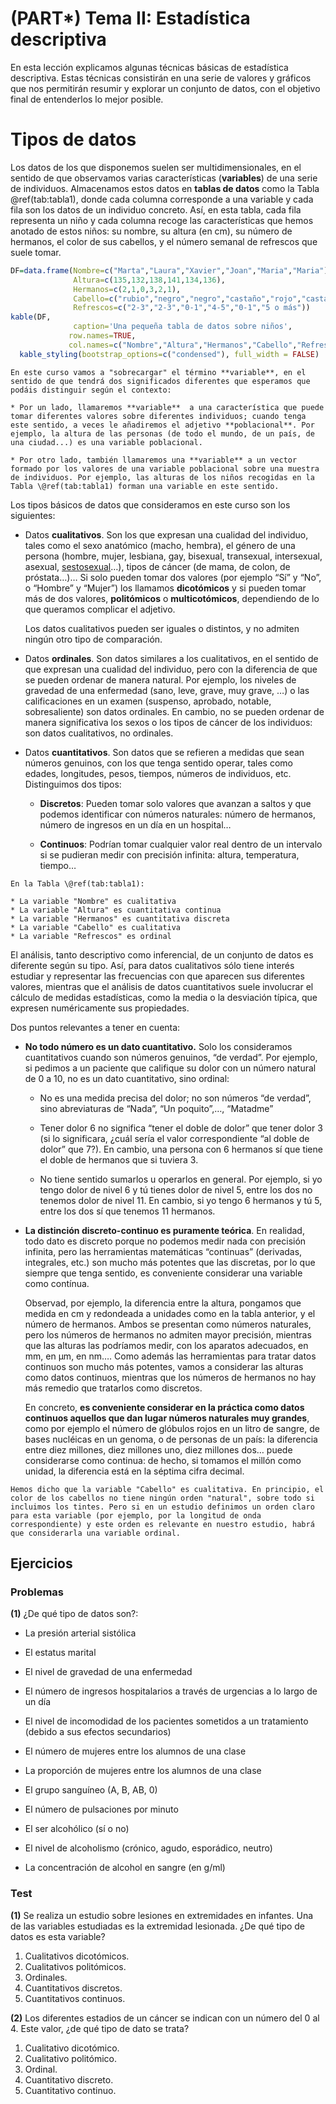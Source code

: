 # (PART\*) Tema II: Estadística descriptiva  {-}

En esta lección explicamos algunas técnicas básicas de estadística descriptiva. Estas técnicas consistirán en una serie de valores y gráficos que nos permitirán resumir y explorar un conjunto de datos, con el objetivo final de entenderlos lo mejor posible. 


# Tipos de datos

Los datos de los que disponemos suelen ser multidimensionales, en el sentido de que observamos varias características (**variables**) de una serie de individuos.
Almacenamos estos datos en **tablas de datos** como la Tabla \@ref(tab:tabla1), donde cada columna corresponde a una variable y cada fila son los datos de un individuo concreto. Así, en esta tabla, cada fila representa un niño y cada columna recoge las características que hemos anotado de estos niños: su nombre, su altura (en cm), su número de hermanos, el color de sus cabellos, y el número semanal de refrescos que suele tomar.  

```r
DF=data.frame(Nombre=c("Marta","Laura","Xavier","Joan","Maria","Maria"),
              Altura=c(135,132,138,141,134,136),
              Hermanos=c(2,1,0,3,2,1),
              Cabello=c("rubio","negro","negro","castaño","rojo","castaño"),
              Refrescos=c("2-3","2-3","0-1","4-5","0-1","5 o más"))
kable(DF,
              caption='Una pequeña tabla de datos sobre niños',
             row.names=TRUE,
             col.names=c("Nombre","Altura","Hermanos","Cabello","Refrescos semanales"))%>%
  kable_styling(bootstrap_options=c("condensed"), full_width = FALSE)
```


```block2
En este curso vamos a "sobrecargar" el término **variable**, en el sentido de que tendrá dos significados diferentes que esperamos que podáis distinguir según el contexto:
  
* Por un lado, llamaremos **variable**  a una característica que puede tomar diferentes valores sobre diferentes individuos; cuando tenga este sentido, a veces le añadiremos el adjetivo **poblacional**. Por ejemplo, la altura de las personas (de todo el mundo, de un país, de una ciudad...) es una variable poblacional. 

* Por otro lado, también llamaremos una **variable** a un vector formado por los valores de una variable poblacional sobre una muestra de individuos. Por ejemplo, las alturas de los niños recogidas en la Tabla \@ref(tab:tabla1) forman una variable en este sentido.

```


Los tipos básicos de datos que consideramos en este curso son los siguientes:

* Datos **cualitativos**. Son los que expresan una cualidad del individuo, tales como el sexo anatómico (macho, hembra), el género de una persona (hombre, mujer, lesbiana, gay,  bisexual, transexual, intersexual, asexual,  [sestosexual](https://twitter.com/GEldeanita/status/1297826424309649408)...),  tipos de cáncer (de mama, de colon, de próstata...)... Si solo pueden tomar dos valores (por ejemplo "Sí" y "No", o "Hombre" y "Mujer") los llamamos **dicotómicos** y si pueden tomar más de dos valores, **politómicos** o **multicotómicos**, dependiendo de lo que queramos complicar el adjetivo.

    Los datos cualitativos pueden ser iguales o distintos, y no admiten ningún otro tipo de comparación.

* Datos **ordinales**. Son datos similares a los cualitativos, en el sentido de que expresan una cualidad del individuo, pero con la diferencia de que se pueden ordenar de manera natural. Por ejemplo, los niveles de gravedad de una enfermedad (sano, leve, grave, muy grave, ...) o las calificaciones en un examen (suspenso, aprobado,   notable, sobresaliente) son datos ordinales. En cambio, no se pueden ordenar de manera significativa los sexos o los tipos de cáncer de los individuos: son datos cualitativos, no ordinales. 

* Datos **cuantitativos**. Son datos que se refieren a medidas que sean números genuinos, con los que tenga sentido operar, tales como edades, longitudes, pesos, tiempos, números de individuos, etc. Distinguimos dos tipos:

    * **Discretos**: Pueden tomar solo valores que avanzan a saltos y que podemos identificar con números naturales: número de hermanos, número de ingresos en un día en un hospital...

    * **Continuos**: Podrían tomar cualquier valor real dentro de un intervalo  si se pudieran medir con precisión infinita: altura, temperatura, tiempo...


```example
En la Tabla \@ref(tab:tabla1):
  
* La variable "Nombre" es cualitativa
* La variable "Altura" es cuantitativa continua
* La variable "Hermanos" es cuantitativa discreta
* La variable "Cabello" es cualitativa
* La variable "Refrescos" es ordinal

```


El análisis, tanto descriptivo como inferencial, de un conjunto de  datos es 
diferente según su tipo. Así, para datos cualitativos sólo tiene interés estudiar y representar las frecuencias con que aparecen sus diferentes valores, mientras que el análisis de datos cuantitativos suele involucrar el cálculo de medidas estadísticas, como la media o la desviación típica, que expresen numéricamente sus propiedades. 

Dos puntos relevantes a tener en cuenta:

* **No todo número es un dato cuantitativo.** Solo los consideramos cuantitativos cuando son números genuinos, "de verdad". Por ejemplo, si pedimos a un paciente que califique su dolor con un número natural de 0 a 10, no es un dato cuantitativo, sino ordinal:

    * No es una medida precisa del dolor; no son números "de verdad", sino abreviaturas de "Nada", "Un poquito",..., "Matadme"

    * Tener dolor 6 no significa "tener el doble de dolor" que tener dolor 3 (si lo significara, ¿cuál sería el valor correspondiente "al doble de dolor" que 7?). En cambio, una persona con 6 hermanos sí que tiene el doble de hermanos que si tuviera 3.

    * No tiene sentido sumarlos u operarlos en general.  Por ejemplo, si yo tengo dolor de nivel 6 y tú tienes dolor de nivel 5, entre los dos no tenemos dolor de nivel 11. En cambio, si yo tengo 6 hermanos y tú 5, entre los dos sí que tenemos 11 hermanos.
  
* **La distinción discreto-continuo es puramente teórica**. En realidad, todo dato es discreto porque no podemos medir nada con precisión infinita, pero las herramientas matemáticas "continuas" (derivadas, integrales, etc.) son mucho más potentes que las discretas, por lo que siempre que tenga sentido, es conveniente considerar una variable como contínua.

    Observad, por ejemplo, la diferencia entre la altura, pongamos que medida en cm y redondeada a unidades como en la tabla anterior, y el número de hermanos. Ambos se presentan como números naturales, pero los números de hermanos no admiten mayor precisión, mientras que las alturas las podríamos medir, con los aparatos adecuados, en mm, en µm, en nm.... Como además las herramientas para tratar datos continuos son mucho más potentes, vamos a considerar las alturas como datos continuos, mientras que los números de hermanos no hay más remedio que tratarlos como discretos.

    En concreto, **es conveniente considerar en la práctica como datos continuos aquellos que dan lugar números naturales muy grandes**, como por ejemplo el número de glóbulos rojos en un litro de sangre, de bases nucléicas en un genoma, o de personas de un país: la diferencia entre diez millones, diez millones uno, diez millones dos... puede considerarse como continua: de hecho, si tomamos el millón como unidad, la diferencia está en la séptima cifra decimal.




```block2
Hemos dicho que la variable "Cabello" es cualitativa. En principio, el color de los cabellos no tiene ningún orden "natural", sobre todo si incluimos los tintes. Pero si en un estudio definimos un orden claro para esta variable (por ejemplo, por la longitud de onda correspondiente) y este orden es relevante en nuestro estudio, habrá que considerarla una variable ordinal.
```

## Ejercicios

### Problemas {-}

**(1)** ¿De qué tipo de datos son?:

* La presión arterial sistólica

* El estatus marital

* El nivel de gravedad de una enfermedad

* El número de ingresos hospitalarios a través de urgencias a lo largo de un día

* El nivel de incomodidad de los pacientes sometidos a un tratamiento (debido a sus efectos secundarios)

* El número de mujeres entre los alumnos de una clase

* La proporción de mujeres entre los alumnos de una clase

* El grupo sanguíneo (A, B, AB, 0)

* El número de pulsaciones por minuto

* El ser alcohólico (sí o no)

* El nivel de alcoholismo (crónico, agudo, esporádico, neutro)

* La concentración de alcohol en sangre (en g/ml)

### Test {-}

**(1)** Se realiza un estudio sobre lesiones en extremidades en infantes. Una de las variables estudiadas es la extremidad lesionada. ¿De qué tipo de datos es esta variable?

1. Cualitativos dicotómicos. 
1. Cualitativos politómicos. 
1. Ordinales.
1. Cuantitativos discretos.
1. Cuantitativos continuos.

**(2)** Los diferentes estadios de un cáncer se indican con un número del 0 al 4. Este valor, ¿de qué tipo de dato se trata?

1. Cualitativo dicotómico. 
1. Cualitativo politómico. 
1. Ordinal.
1. Cuantitativo discreto.
1. Cuantitativo continuo.







